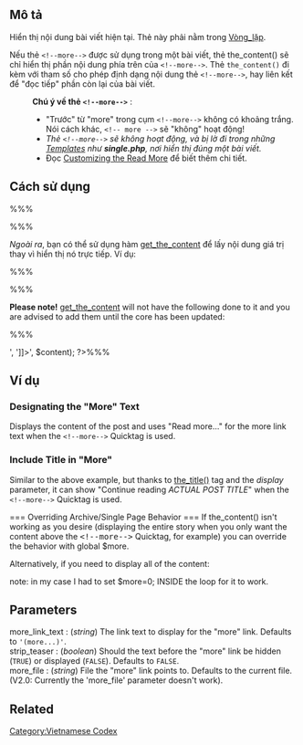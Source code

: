 [[Category:Vietnamese Codex]]{{Nháp}} 

== Mô tả ==

Hiển thị nội dung bài viết hiện tại. Thẻ này phải nằm trong [[Vòng_lặp]].

Nếu thẻ <tt>&lt;!--more--&gt;</tt> được sử dụng trong một bài viết, thẻ the_content() sẽ chỉ hiển thị phần nội dung phía trên của <tt>&lt;!--more--&gt;</tt>. Thẻ <tt>the_content()</tt> đi kèm với tham số cho phép định dạng nội dung thẻ <tt>&lt;!--more--&gt;</tt>, hay liên kết để "đọc tiếp" phần còn lại của bài viết.

:'''Chú ý về thẻ <tt>&lt;!--more--&gt;</tt>''' :
:* "Trước" từ "more" trong cụm <tt>&lt;!--more--&gt;</tt> không có khoảng trắng. Nói cách khác, <tt>&lt;!-- more --&gt;</tt> sẽ "không" hoạt động!
:* ''Thẻ <tt>&lt;!--more--&gt;</tt> sẽ không hoạt động, và bị lờ đi trong những [[Templates]] như '''single.php''', nơi hiển thị đúng một bài viết.''
:* Đọc [[Customizing the Read More]] để biết thêm chi tiết.

== Cách sử dụng ==

%%%<?php the_content ( 'more_link_text', strip_teaser, 'more_file');?>%%%

''Ngoài ra'', bạn có thể sử dụng hàm [[Function Reference/get_the_content|get_the_content]] để lấy nội dung giá trị thay vì hiển thị nó trực tiếp. Ví dụ:

%%%<?php $content = get_the_content(); ?>%%%

'''Please note!''' [[Function Reference/get_the_content|get_the_content]] will not have the following done to it and you are advised to add them until the core has been updated:

%%%<?php
$content = apply_filters('the_content', $content);
$content = str_replace(']]>', ']]&gt;', $content);
?>%%%

== Ví dụ ==

=== Designating the "More" Text ===

Displays the content of the post and uses "Read more..." for the more link text when the <tt>&lt;!--more--&gt;</tt> Quicktag is used.

 <?php the_content('Read more...'); ?>

=== Include Title in "More" ===

Similar to the above example, but thanks to [[Template Tags/the title|the_title()]] tag and the ''display'' parameter, it can show "Continue reading ''ACTUAL POST TITLE''" when the <tt>&lt;!--more--&gt;</tt> Quicktag is used.

 <?php the_content("Continue reading " . the_title(&#39;&#39;, &#39;&#39;, false)); ?>

=== Overriding Archive/Single Page Behavior ===

If the_content() isn't working as you desire (displaying the entire story when you only want the content above the <tt>&lt;!--more--&gt;</tt> Quicktag, for example) you can override the behavior with global $more.

 <?php 
 // Declare global $more, before the loop.
 global $more;
 ?>

 <?php
 // Display content above the more tag
 $more = 0;
 the_content("More...");
 ?>

Alternatively, if you need to display all of the content:

 <?php 
 // Declare global $more, before the loop.
 global $more;
 ?>

 <?php
 // Display all content, including text below more
 $more = 1;
 the_content();
 ?>

note: in my case I had to set  $more=0; INSIDE the loop for it to work.

== Parameters ==

; more_link_text : (''string'') The link text to display for the "more" link. Defaults to <tt>'(more...)'</tt>.
; strip_teaser : (''boolean'') Should the text before the "more" link be hidden (<tt>TRUE</tt>) or displayed (<tt>FALSE</tt>). Defaults to <tt>FALSE</tt>.
; more_file : (''string'') File the "more" link points to. Defaults to the current file. (V2.0: Currently the 'more_file' parameter doesn't work).

== Related ==

{{Tag Post Tags}}

{{Tag Footer}}